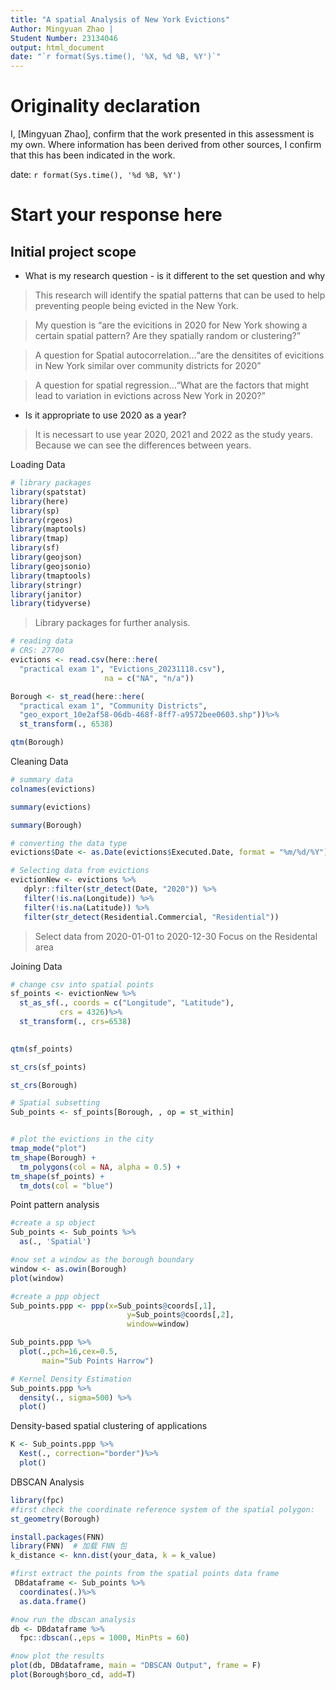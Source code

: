 ---
title: "A spatial Analysis of New York Evictions"
Author: Mingyuan Zhao | 
Student Number: 23134046
output: html_document
date: "`r format(Sys.time(), '%X, %d %B, %Y')`"
---
# Originality declaration  

I, [Mingyuan Zhao], confirm that the work presented in this assessment is my own. Where information has been derived from other sources, I confirm that this has been indicated in the work.

date: `r format(Sys.time(), '%d %B, %Y')`

# Start your response here

## Initial project scope

* What is my research question - is it different to the set question and why

> This research will identify the spatial patterns that can be used to help preventing people being evicted in the New York.

> My question is "are the evicitions in 2020 for New York showing a certain spatial pattern? Are they spatially random or clustering?"

> A question for Spatial autocorrelation..."are the densitites of evicitions in New York similar over community districts for 2020"

> A question for spatial regression..."What are the factors that might lead to variation in evictions across New York in 2020?"

* Is it appropriate to use 2020 as a year? 

> It is necessart to use year 2020, 2021 and 2022 as the study years. Because we can see the differences between years.


####################### Loading Data ###############################
```{r}
# library packages
library(spatstat)
library(here)
library(sp)
library(rgeos)
library(maptools)
library(tmap)
library(sf)
library(geojson)
library(geojsonio)
library(tmaptools)
library(stringr)
library(janitor)
library(tidyverse)
```
> Library packages for further analysis. 


```{r}
# reading data
# CRS: 27700
evictions <- read.csv(here::here(
  "practical exam 1", "Evictions_20231118.csv"),
                     na = c("NA", "n/a"))

Borough <- st_read(here::here(
  "practical exam 1", "Community Districts",
  "geo_export_10e2af58-06db-468f-8ff7-a9572bee0603.shp"))%>%
  st_transform(., 6538)

qtm(Borough)
```
> 

######################### Cleaning Data ##############################
```{r}
# summary data
colnames(evictions)
```

```{r}
summary(evictions)
```

```{r}
summary(Borough)
```

```{r}
# converting the data type
evictions$Date <- as.Date(evictions$Executed.Date, format = "%m/%d/%Y")

# Selecting data from evictions
evictionNew <- evictions %>%
   dplyr::filter(str_detect(Date, "2020")) %>%
   filter(!is.na(Longitude)) %>%
   filter(!is.na(Latitude)) %>%
   filter(str_detect(Residential.Commercial, "Residential"))
```
> Select data from 2020-01-01 to 2020-12-30
> Focus on the Residental area

########################## Joining Data ##############################
```{r}
# change csv into spatial points
sf_points <- evictionNew %>%
  st_as_sf(., coords = c("Longitude", "Latitude"),
           crs = 4326)%>%
  st_transform(., crs=6538)
    

qtm(sf_points)
```


```{r}
st_crs(sf_points)
```

```{r}
st_crs(Borough)
```

```{r}
# Spatial subsetting
Sub_points <- sf_points[Borough, , op = st_within]


# plot the evictions in the city
tmap_mode("plot")
tm_shape(Borough) +
  tm_polygons(col = NA, alpha = 0.5) +
tm_shape(sf_points) +
  tm_dots(col = "blue")
```

########################## Point pattern analysis ###############################
```{r}
#create a sp object
Sub_points <- Sub_points %>%
  as(., 'Spatial')

#now set a window as the borough boundary
window <- as.owin(Borough)
plot(window)

#create a ppp object
Sub_points.ppp <- ppp(x=Sub_points@coords[,1],
                          y=Sub_points@coords[,2],
                          window=window)

Sub_points.ppp %>%
  plot(.,pch=16,cex=0.5, 
       main="Sub Points Harrow")

# Kernel Density Estimation
Sub_points.ppp %>%
  density(., sigma=500) %>%
  plot()

```

############ Density-based spatial clustering of applications ############
```{r}
K <- Sub_points.ppp %>%
  Kest(., correction="border")%>%
  plot()
```
###################### DBSCAN Analysis ###########################

```{r}
library(fpc)
#first check the coordinate reference system of the spatial polygon:
st_geometry(Borough)
```
```{r}
install.packages(FNN)
library(FNN)  # 加载 FNN 包
k_distance <- knn.dist(your_data, k = k_value)

```


```{r}
#first extract the points from the spatial points data frame
 DBdataframe <- Sub_points %>%
  coordinates(.)%>%
  as.data.frame()

#now run the dbscan analysis
db <- DBdataframe %>%
  fpc::dbscan(.,eps = 1000, MinPts = 60)

#now plot the results
plot(db, DBdataframe, main = "DBSCAN Output", frame = F)
plot(Borough$boro_cd, add=T)
```

